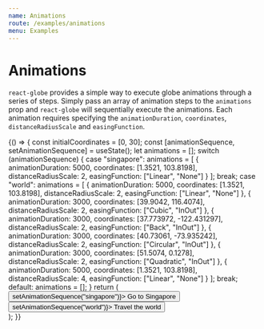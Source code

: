 ```yaml
---
name: Animations
route: /examples/animations
menu: Examples
---
```




# Animations

`react-globe` provides a simple way to execute globe animations through a series of steps. Simply pass an array of animation steps to the `animations` prop and `react-globe` will sequentially execute the animations. Each animation requires specifying the `animationDuration`, `coordinates`, `distanceRadiusScale` and `easingFunction`.

<Playground>
  {() => {
    const initialCoordinates = [0, 30];
    const [animationSequence, setAnimationSequence] = useState();
    let animations = [];
    switch (animationSequence) {
      case "singapore":
        animations = [
          {
            animationDuration: 5000,
            coordinates: [1.3521, 103.8198],
            distanceRadiusScale: 2,
            easingFunction: ["Linear", "None"]
          }
        ];
        break;
      case "world":
        animations = [
          {
            animationDuration: 5000,
            coordinates: [1.3521, 103.8198],
            distanceRadiusScale: 2,
            easingFunction: ["Linear", "None"]
          },
          {
            animationDuration: 3000,
            coordinates: [39.9042, 116.4074],
            distanceRadiusScale: 2,
            easingFunction: ["Cubic", "InOut"]
          },
          {
            animationDuration: 3000,
            coordinates: [37.773972, -122.431297],
            distanceRadiusScale: 2,
            easingFunction: ["Back", "InOut"]
          },
          {
            animationDuration: 3000,
            coordinates: [40.73061, -73.935242],
            distanceRadiusScale: 2,
            easingFunction: ["Circular", "InOut"]
          },
          {
            animationDuration: 3000,
            coordinates: [51.5074, 0.1278],
            distanceRadiusScale: 2,
            easingFunction: ["Quadratic", "InOut"]
          },
          {
            animationDuration: 5000,
            coordinates: [1.3521, 103.8198],
            distanceRadiusScale: 4,
            easingFunction: ["Linear", "None"]
          }
        ];
        break;
      default:
        animations = [];
    }
    return (
      <div>
        <button onClick={() => setAnimationSequence("singapore")}>
          Go to Singapore
        </button>
        <button onClick={() => setAnimationSequence("world")}>
          Travel the world
        </button>
        <ReactGlobe
          animations={animations}
          initialCoordinates={initialCoordinates}
        />
      </div>
    );
  }}
</Playground>
